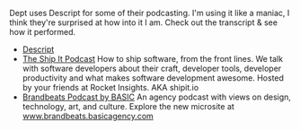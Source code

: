Dept uses Descript for some of their podcasting. I'm using it like a maniac, I think they're surprised at how into it I am. Check out the transcript & see how it performed.

* [Descript](https://www.descript.com/)
* [The Ship It Podcast](https://open.spotify.com/show/2P2BVhs19aqHVg7jUPuTjL)
  How to ship software, from the front lines. We talk with software developers about their craft, developer tools, developer productivity and what makes software development awesome. Hosted by your friends at Rocket Insights. AKA shipit.io
* [Brandbeats Podcast by BASIC](https://open.spotify.com/show/6P6UxVuOtSmrWb28rd4Pc2)
  An agency podcast with views on design, technology, art, and culture. Explore the new microsite at www.brandbeats.basicagency.com